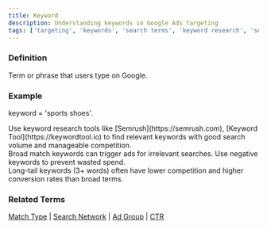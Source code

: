 ```yaml
---
title: Keyword
description: Understanding keywords in Google Ads targeting
tags: ['targeting', 'keywords', 'search terms', 'keyword research', 'seo', 'ppc', 'google ads', 'search marketing']
---
```



### Definition
Term or phrase that users type on Google.

### Example
keyword = 'sports shoes'.

<Aside type="tip">
Use keyword research tools like [Semrush](https://semrush.com), [Keyword Tool](https://keywordtool.io) to find relevant keywords with good search volume and manageable competition.
</Aside>

<Aside type="caution">
Broad match keywords can trigger ads for irrelevant searches. Use negative keywords to prevent wasted spend.
</Aside>

<Aside type="note">
Long-tail keywords (3+ words) often have lower competition and higher conversion rates than broad terms.
</Aside>

### Related Terms
[Match Type](/targeting/match-type) | [Search Network](/formats-networks/search-network) | [Ad Group](/structure/ad-group) | [CTR](/metrics/ctr)